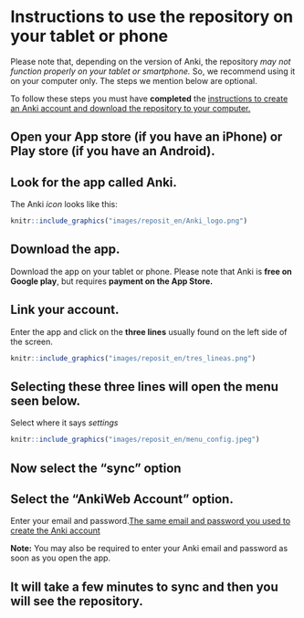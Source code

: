 # Instructions to use the repository on your tablet or phone

Please note that, depending on the version of Anki, the repository *may not function properly on your tablet or smartphone.* So, we recommend using it on your computer only. The steps we mention below are optional. 

To follow these steps you must have **completed** the [instructions to create an Anki account and download the repository to your computer.](#cross_3)

## Open your App store (if you have an iPhone) or Play store (if you have an Android).


## Look for the app called Anki.

The Anki *icon* looks like this:

```r
knitr::include_graphics("images/reposit_en/Anki_logo.png")
```


## Download the app.

Download the app on your tablet or phone. Please note that Anki is **free on Google play**, but requires **payment on the App Store.**


## Link your account.

Enter the app and click on the **three lines** usually found on the left side of the screen.

```r
knitr::include_graphics("images/reposit_en/tres_lineas.png")
```


## Selecting these three lines will open the menu seen below.

Select where it says *settings*

```r
knitr::include_graphics("images/reposit_en/menu_config.jpeg")
```



## Now select the “sync” option

## Select the “AnkiWeb Account” option.

Enter your email and password.[The same email and password you used to create the Anki account](#cross_3)

**Note:** You may also be required to enter your Anki email and password as soon as you open the app.

## It will take a few minutes to sync and then you will see the repository.